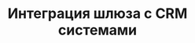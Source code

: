 ---
title: "Интеграция шлюза с CRM системами"
"og:description": "Особенности интеграции Шлюза SIP.TG для Telegram-звонков с CRM системами, прием входящих и совершение исходящих звонков Telegram-пользователям через АТС"
"og:image": "images/cover-gateway.png"
sidebarTitle: "Интеграция шлюза с CRM системами"
---